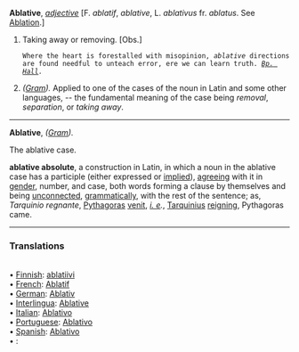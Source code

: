 '''Ablative''', ''[[adjective (part of speech)|adjective]]'' [F. ''ablatif'', ''ablative'', L. ''ablativus'' fr. ''ablatus''. See [[Ablation]].]

<ol>
<li>Taking away or removing. [Obs.]

<code>Where the heart is forestalled with misopinion, ''ablative'' directions are found needful to unteach error, ere we can learn truth. ''[[Bp. Hall (source)|Bp. Hall]].''</code>

<li> ''([[Gram (subject)|Gram]]).'' Applied to one of the cases of the noun in Latin and some other languages, -- the fundamental meaning of the case being ''removal'', ''separation'', or ''taking away''.
</ol>
-----
'''Ablative''', ''([[Gram (subject)|Gram]]).''

The ablative case.

'''ablative absolute''', a construction in Latin, in which a noun in the ablative case has a participle (either expressed or [[implied]]), [[agreeing]] with it in [[gender]], number, and case, both words forming a clause by themselves and being [[unconnected]], [[grammatically]], with the rest of the sentence; as, ''Tarquinio regnante'', [[Pythagoras]] [[venit]], ''[[i. e (source)|i. e]].'', [[Tarquinius]] [[reigning]], Pythagoras came.

<HR> <P> <H3>Translations</H3><BR>• [[Finnish]]: [[ablatiivi]]<BR>• [[French]]: [[Ablatif]]<BR>• [[German]]: [[Ablativ]]<BR>• [[Interlingua]]: [[Ablative]]<BR>• [[Italian]]: [[Ablativo]]<BR>• [[Portuguese]]: [[Ablativo]]<BR>• [[Spanish]]: [[Ablativo]]<BR>• [[]]: [[]]